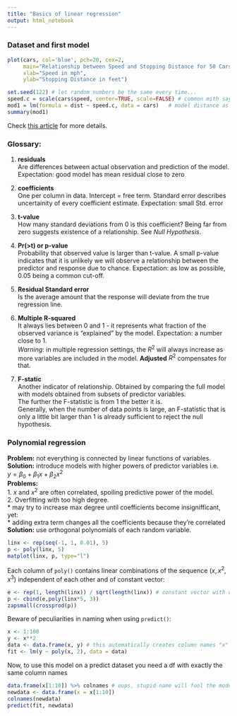 ```yaml
---
title: "Basics of linear regression"
output: html_notebook
---
```


### Dataset and first model

```r
plot(cars, col='blue', pch=20, cex=2,
     main="Relationship between Speed and Stopping Distance for 50 Cars",
     xlab="Speed in mph",
     ylab="Stopping Distance in feet")
```
```r
set.seed(122) # let random numbers be the same every time...
speed.c = scale(cars$speed, center=TRUE, scale=FALSE) # common mith says this improves predictions...
mod1 = lm(formula = dist ~ speed.c, data = cars)   # model distance as linear function of speed
summary(mod1)
```

Check [this article](https://feliperego.github.io/blog/2015/10/23/Interpreting-Model-Output-In-R) for more details.

### Glossary:
1. **residuals**  
Are differences between actual observation and prediction of the model.  
Expectation: good model has mean residual close to zero
1. **coefficients**  
    One per column in data. Intercept = free term. Standard error describes uncertainity of every coefficient estimate. Expectation: small Std. error
1. **t-value**  
  How many standard deviations from 0 is this coefficient? Being far from zero suggests existence of a relationship. See *Null Hypothesis*.
1. **Pr(>t) or p-value**  
  Probability that observed value is larger than t-value. A small p-value indicates that it is unlikely we will observe a relationship between the predictor and response due to chance. Expectation: as low as possible, 0.05 being a common cut-off.
  
1. **Residual Standard error**  
Is the average amount that the response will deviate from the true regression line.


1. **Multiple R-squared**  
It always lies between 0 and 1 - it represents what fraction of the observed variance is "explained" by the model. Expectation: a number close to 1.   
*Warning*: in multiple regression settings, the $R^2$ will always increase as more variables are included in the model. **Adjusted** $R^2$ compensates for that.

1. **F-static**  
Another indicator of relationship. Obtained by comparing the full model with models obtained from subsets of predictor variables.  
The further the F-statistic is from 1 the better it is.  
Generally, when the number of data points is large, an F-statistic that is only a little bit larger than 1 is already sufficient to reject the null hypothesis.

### Polynomial regression
**Problem:** not everything is connected by linear functions of variables.  
**Solution:** introduce models with higher powers of predictor variables i.e.  
$y = \beta_0 + \beta_1 x + \beta_2 x^2$  
**Problems:**  
1. $x$ and $x^2$ are often correlated, spoiling predictive power of the model.  
2. Overfitting with too high degree.  
    * may try to increase max degree until coefficients become insignifficant, yet:  
    * adding extra term changes all the coefficients because they're correlated  
**Solution:** use orthogonal polynomials of each random variable.
```r
linx <- rep(seq(-1, 1, 0.01), 5)
p <- poly(linx, 5)
matplot(linx, p, type="l")
```
Each column of `poly()` contains linear combinations of the sequence $(x, x^2, x^3)$ independent of each other and of constant vector:  
```r
e <- rep(1, length(linx)) / sqrt(length(linx)) # constant vector with unit absolute value
p <- cbind(e,poly(linx*5, 3))
zapsmall(crossprod(p))
```

Beware of peculiarities in naming when using `predict()`:
```r
x <- 1:100
y <- x**2
data <- data.frame(x, y) # this automatically creates column names "x" and "y"
fit <- lm(y ~ poly(x, 2), data = data)
```
Now, to use this model on a predict dataset you need a df with exactly the same column names
```r
data.frame(x[1:10]) %>% colnames # oups, stupid name will fool the model
newdata <- data.frame(x = x[1:10])
colnames(newdata)
predict(fit, newdata)
```

